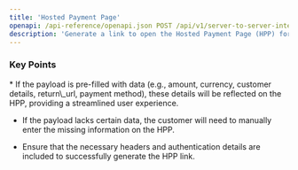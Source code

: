 ```yaml
---
title: 'Hosted Payment Page'
openapi: /api-reference/openapi.json POST /api/v1/server-to-server-interface/hpp/generate/link
description: 'Generate a link to open the Hosted Payment Page (HPP) for capturing transactions'
---
```


### Key Points

<Info>
  * If the payload is pre-filled with data (e.g., amount, currency, customer details, return\_url, payment method), these details will be reflected on the HPP, providing a streamlined user experience.

  * If the payload lacks certain data, the customer will need to manually enter the missing information on the HPP.

  * Ensure that the necessary headers and authentication details are included to successfully generate the HPP link.
</Info>